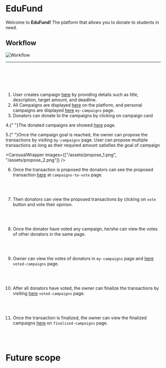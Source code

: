 

# EduFund

Welcome to **EduFund!** The platform that allows you to donate to students in need.

## Workflow

![Workflow](/assets/workflow.png)

---

<br />
<br />
<br />
<br />

1. User creates campaign [here](/add-campaign) by providing details such as title, description, target amount, and deadline.
2. All Campaigns are displayed [here](/) on the platform, and personal campaigns are displayed [here](/my-campaigns) `my-campaigns` page.
3. Donators can donate to the campaigns by clicking on campaign card

<ImageRenderer imageUrl="/assets/donate.png" alt="Vote" />

4.{" "}The donated campaigns are showed [here](/my-donations) page.

5.{" "}Once the campaign goal is reached, the owner can propose the transactions by visiting `my-campaigns` page. User can propose multiple transactions as long as their required amount satisfies the goal of campaign

<CarousalWrapper images={["/assets/propose_1.png", "/assets/propose_2.png"]} />

6. Once the transaction is proposed the donators can see the proposed transaction [here](/campaigns-to-vote) at `campaigns-to-vote` page.

<br />
<ImageRenderer imageUrl="/assets/vote_1.png" alt="Vote" />
<br />

7. Then donators can view the proposed transactions by clicking on `vote` button and vote their opinion.

<br />
<ImageRenderer imageUrl="/assets/vote_2.png" alt="Vote" />
<br />

8. Once the donator have voted any campaign, he/she can view the votes of other donators in the same page.

<br />
<ImageRenderer imageUrl="/assets/vote_3.png" alt="Vote" />
<br />

9. Owner can view the votes of donators in `my-campaigns` page and [here](/voted-campaigns) `voted-campaigns` page.

<br />
<CarousalWrapper
  images={[
    "/assets/vv1.png",
    "/assets/vv2.png",
    "/assets/vv3.png",
    "/assets/vv4.png",
  ]}
/>
<br />

10. After all donators have voted, the owner can finalize the transactions by visiting [here](/voted-campaigns) `voted-campaigns` page.

<br />
<CarousalWrapper
  images={["/assets/ft1.png", "/assets/ft2.png", "/assets/ft3.png"]}
/>
<br />

11. Once the transaction is finalized, the owner can view the finalized campaigns [here](/finalized-campaigns) on `finalized-campaigns` page.

<br />
<ImageRenderer imageUrl="/assets/ffz.png" alt="Vote" />
<br />

# Future scope

<FutureScopeAccordion />
